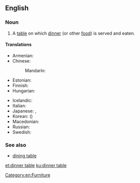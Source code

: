 ==English==

===Noun===
{{en-noun|head=[[dinner]] [[table]]}}

# A [[table]] on which [[dinner]] (or other [[food]]) is served and eaten.

====Translations====
{{trans-top|a table on which dinner is served and eaten}}
* Armenian: {{t|hy|ճաշասեղան|tr=č̣ašaseġan}}
* Chinese:
*: Mandarin: {{t+|cmn|餐桌|tr=cānzhuō|sc=Hani}}
* Estonian: {{t+|et|söögilaud}}
* Finnish: {{t+|fi|ruokapöytä}}
* Hungarian: {{t|hu|étkezőasztal}}
{{trans-mid}}
* Icelandic: {{t+|is|matarborð|n}}
* Italian: {{t|it|tavolo da cena|m}}
* Japanese: {{t+|ja|食卓|tr=しょくたく, shokutaku}}, {{t|ja|ディナーテーブル|tr=dinātēburu}}
* Korean: {{t+|ko|식탁|sc=Hang}} ({{t+|ko|食卓|sc=Hani}})
* Macedonian: {{t|mk|трпезариска маса|f|tr=trpezáriska mása}}
* Russian: {{t+|ru|обеденный стол|m|tr=obédennyj stol}}
* Swedish: {{t+|sv|middagsbord|n}}
{{trans-bottom}}

===See also===
* [[dining table]]

[[Category:en:Furniture]]

[[et:dinner table]]
[[ku:dinner table]]